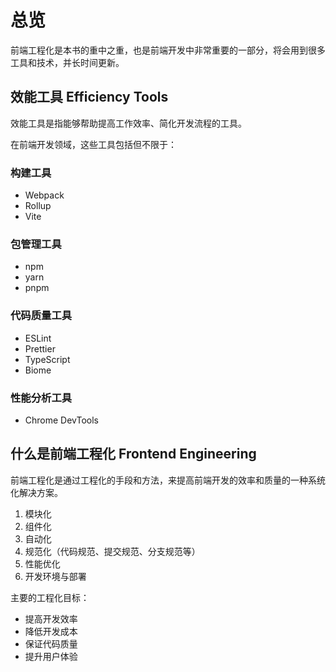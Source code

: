 # 总览

前端工程化是本书的重中之重，也是前端开发中非常重要的一部分，将会用到很多工具和技术，并长时间更新。

## 效能工具 Efficiency Tools

效能工具是指能够帮助提高工作效率、简化开发流程的工具。

在前端开发领域，这些工具包括但不限于：

### 构建工具

- Webpack
- Rollup
- Vite

### 包管理工具

- npm
- yarn
- pnpm

### 代码质量工具

- ESLint
- Prettier
- TypeScript
- Biome

### 性能分析工具

- Chrome DevTools


## 什么是前端工程化 Frontend Engineering

前端工程化是通过工程化的手段和方法，来提高前端开发的效率和质量的一种系统化解决方案。

1. 模块化
2. 组件化
3. 自动化
4. 规范化（代码规范、提交规范、分支规范等）
5. 性能优化
6. 开发环境与部署

主要的工程化目标：

- 提高开发效率
- 降低开发成本
- 保证代码质量
- 提升用户体验
